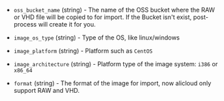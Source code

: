 <!-- Code generated from the comments of the Config struct in post-processor/alicloud-import/post-processor.go; DO NOT EDIT MANUALLY -->

-   `oss_bucket_name` (string) - The name of the OSS bucket where the RAW or VHD file will be copied to
    for import. If the Bucket isn't exist, post-process will create it for
    you.
    
-   `image_os_type` (string) - Type of the OS, like linux/windows
    
-   `image_platform` (string) - Platform such as `CentOS`
    
-   `image_architecture` (string) - Platform type of the image system: `i386` or `x86_64`
    
-   `format` (string) - The format of the image for import, now alicloud only support RAW and
    VHD.
    